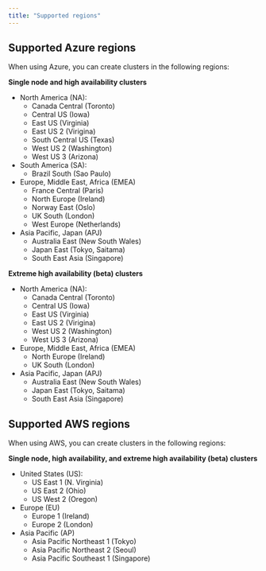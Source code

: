 ```yaml
---
title: "Supported regions"
---
```


## Supported Azure regions 

When using Azure, you can create clusters in the following regions:

**Single node and high availability clusters**

- North America (NA):
  - Canada Central (Toronto)
  - Central US (Iowa)
  - East US (Virginia)
  - East US 2 (Virigina)
  - South Central US (Texas)
  - West US 2 (Washington)
  - West US 3 (Arizona)
- South America (SA):
  - Brazil South (Sao Paulo)
- Europe, Middle East, Africa (EMEA)
  - France Central (Paris)
  - North Europe (Ireland)
  - Norway East (Oslo)
  - UK South (London)
  - West Europe (Netherlands)
- Asia Pacific, Japan (APJ)
  - Australia East (New South Wales)
  - Japan East (Tokyo, Saitama)
  - South East Asia (Singapore)

**Extreme high availability (beta) clusters** 

- North America (NA):
  - Canada Central (Toronto)
  - Central US (Iowa)
  - East US (Virginia)
  - East US 2 (Virigina)
  - West US 2 (Washington)
  - West US 3 (Arizona)
- Europe, Middle East, Africa (EMEA)
  - North Europe (Ireland)
  - UK South (London)
- Asia Pacific, Japan (APJ)
  - Australia East (New South Wales)
  - Japan East (Tokyo, Saitama)
  - South East Asia (Singapore)

## Supported AWS regions 

When using AWS, you can create clusters in the following regions:

**Single node, high availability, and extreme high availability (beta) clusters**

- United States (US):
  - US East 1 (N. Virginia)
  - US East 2 (Ohio)
  - US West 2 (Oregon)
- Europe (EU)
  - Europe 1 (Ireland)
  - Europe 2 (London)
- Asia Pacific (AP)
  - Asia Pacific Northeast 1 (Tokyo)
  - Asia Pacific Northeast 2 (Seoul)
  - Asia Pacific Southeast 1 (Singapore)

